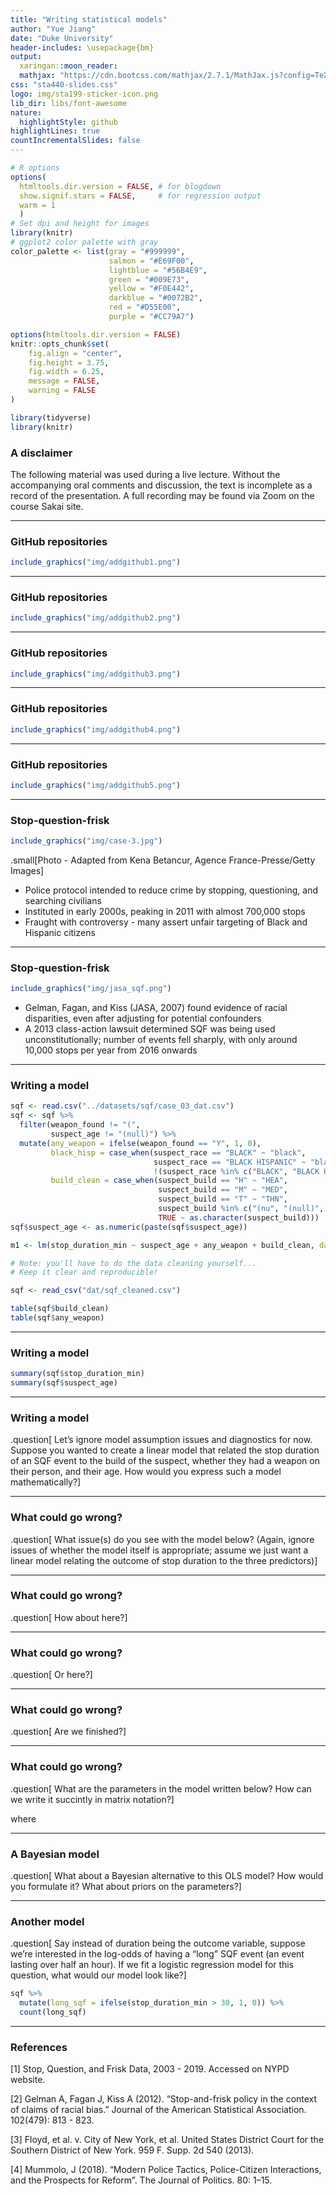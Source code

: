 ---
title: "Writing statistical models"
author: "Yue Jiang"
date: "Duke University"
header-includes: \usepackage{bm}
output:
  xaringan::moon_reader:
  mathjax: "https://cdn.bootcss.com/mathjax/2.7.1/MathJax.js?config=TeX-MML-AM_HTMLorMML"
css: "sta440-slides.css"
logo: img/sta199-sticker-icon.png
lib_dir: libs/font-awesome
nature:
  highlightStyle: github
highlightLines: true
countIncrementalSlides: false
---

```{r setup, include=FALSE}
# R options
options(
  htmltools.dir.version = FALSE, # for blogdown
  show.signif.stars = FALSE,     # for regression output
  warm = 1
  )
# Set dpi and height for images
library(knitr)
# ggplot2 color palette with gray
color_palette <- list(gray = "#999999", 
                      salmon = "#E69F00", 
                      lightblue = "#56B4E9", 
                      green = "#009E73", 
                      yellow = "#F0E442", 
                      darkblue = "#0072B2", 
                      red = "#D55E00", 
                      purple = "#CC79A7")

options(htmltools.dir.version = FALSE)
knitr::opts_chunk$set(
	fig.align = "center",
	fig.height = 3.75,
	fig.width = 6.25,
	message = FALSE,
	warning = FALSE
)
```

```{r echo=FALSE, message=FALSE, warning=FALSE}
library(tidyverse)
library(knitr)
```

### A disclaimer

The following material was used during a live lecture. Without the accompanying
oral comments and discussion, the text is incomplete as a record of the
presentation. A full recording may be found via Zoom on the course Sakai site.

---

### GitHub repositories

```{r, out.width = "80%", eval=TRUE, echo=FALSE, warning = F, message = F}
include_graphics("img/addgithub1.png") 
```

---

### GitHub repositories

```{r, out.width = "80%", eval=TRUE, echo=FALSE, warning = F, message = F}
include_graphics("img/addgithub2.png") 
```

---

### GitHub repositories

```{r, out.width = "80%", eval=TRUE, echo=FALSE, warning = F, message = F}
include_graphics("img/addgithub3.png") 
```

---

### GitHub repositories

```{r, out.width = "60%", eval=TRUE, echo=FALSE, warning = F, message = F}
include_graphics("img/addgithub4.png") 
```

---

### GitHub repositories

```{r, out.width = "60%", eval=TRUE, echo=FALSE, warning = F, message = F}
include_graphics("img/addgithub5.png")
```


---

### Stop-question-frisk

```{r, out.width = "60%", eval=TRUE, echo=FALSE, warning = F, message = F}
include_graphics("img/case-3.jpg") 
```

.small[Photo - Adapted from Kena Betancur, Agence France-Presse/Getty Images]

- Police protocol intended to reduce crime by stopping, questioning, and 
searching civilians
- Instituted in early 2000s, peaking in 2011 with almost 700,000 stops
- Fraught with controversy - many assert unfair targeting of Black and Hispanic
citizens

---

### Stop-question-frisk

```{r, eval=TRUE, echo=FALSE, warning = F, message = F, out.width = "70%"}
include_graphics("img/jasa_sqf.png")
```

- Gelman, Fagan, and Kiss (JASA, 2007) found evidence of racial disparities,
even after adjusting for potential confounders
- A 2013 class-action lawsuit determined SQF was being used unconstitutionally; 
number of events fell sharply, with only around 10,000 stops per year from 
2016 onwards

---

### Writing a model

```{r, echo = F, message = F, warning = F}
sqf <- read.csv("../datasets/sqf/case_03_dat.csv")
sqf <- sqf %>% 
  filter(weapon_found != "(",
         suspect_age != "(null)") %>% 
  mutate(any_weapon = ifelse(weapon_found == "Y", 1, 0),  
         black_hisp = case_when(suspect_race == "BLACK" ~ "black",
                                suspect_race == "BLACK HISPANIC" ~ "blackhisp",
                                !(suspect_race %in% c("BLACK", "BLACK HISPANIC")) ~ "nonblackhisp"),
         build_clean = case_when(suspect_build == "H" ~ "HEA",
                                 suspect_build == "M" ~ "MED",
                                 suspect_build == "T" ~ "THN",
                                 suspect_build %in% c("(nu", "(null)", "U", "XXX") ~ "OTHER",
                                 TRUE ~ as.character(suspect_build)))
sqf$suspect_age <- as.numeric(paste(sqf$suspect_age))

m1 <- lm(stop_duration_min ~ suspect_age + any_weapon + build_clean, data = sqf)
```

```{r, eval = F}
# Note: you'll have to do the data cleaning yourself...
# Keep it clear and reproducible!

sqf <- read_csv("dat/sqf_cleaned.csv")

```

```{r}
table(sqf$build_clean)
table(sqf$any_weapon)
```

---

### Writing a model

```{r}
summary(sqf$stop_duration_min)
summary(sqf$suspect_age)
```

---

### Writing a model

.question[
Let's ignore model assumption issues and diagnostics for now. Suppose you wanted
to create a linear model that related the stop duration of an SQF event to the
build of the suspect, whether they had a weapon on their person, and their age.
How would you express such a model mathematically?
]

---

### What could go wrong?

.question[
What issue(s) do you see with the model below? (Again, ignore issues of whether
the model itself is appropriate; assume we just want a linear model relating
the outcome of stop duration to the three predictors)
]

\begin{align*}
duration = build + weapon + age
\end{align*}

---

### What could go wrong?

.question[
How about here?
]

\begin{align*}
duration = \beta_1 build + \beta_2 weapon + \beta_3 age
\end{align*}

---

### What could go wrong?

.question[
Or here?
]

\begin{align*}
duration &= \beta_1 I(build = HEA) + \beta_2 I(build = MED) + \\
&\mathrel{\phantom{=}} \beta_3 I(build = OTHER) + \beta_4 weapon + \\
&\mathrel{\phantom{=}} \beta_5 age
\end{align*}

---

### What could go wrong?

.question[
Are we finished?
]

\begin{align*}
duration_i &= \beta_0 + \beta_1 I(build_i = HEA) + \beta_2 I(build_i = MED) + \\
&\mathrel{\phantom{=}} \beta_3 I(build_i = OTHER) + \beta_4 weapon_i + \\ 
&\mathrel{\phantom{=}} \beta_5 age_i
\end{align*}

---

### What could go wrong?

.question[
What are the parameters in the model written below? How can we write it 
succintly in matrix notation?
]

\begin{align*}
duration_i &= \beta_0 + \beta_1 I(build_i = HEA) + \beta_2 I(build_i = MED) + \\
&\mathrel{\phantom{=}} \beta_3 I(build_i = OTHER) + \beta_4 weapon_i + \\ 
&\mathrel{\phantom{=}} \beta_5 age_i + \epsilon_i
\end{align*}

where

\begin{align*}
\epsilon_i \stackrel{i.i.d.}{\sim} N(0, \sigma^2)
\end{align*}

---

### A Bayesian model

.question[
What about a Bayesian alternative to this OLS model? How would you formulate it?
What about priors on the parameters?
]

---

### Another model

.question[
Say instead of duration being the outcome variable, suppose we're interested in
the log-odds of having a "long" SQF event (an event lasting over half an hour). 
If we fit a logistic regression model for this question, what would our model 
look like?
]

```{r}
sqf %>% 
  mutate(long_sqf = ifelse(stop_duration_min > 30, 1, 0)) %>% 
  count(long_sqf)
```

---

### References

[1] Stop, Question, and Frisk Data, 2003 - 2019. Accessed on NYPD website.

[2] Gelman A, Fagan J, Kiss A (2012). "Stop-and-frisk policy in the context of 
claims of racial bias." Journal of the American Statistical Association. 
102(479): 813 - 823.

[3] Floyd, et al. v. City of New York, et al. United States District Court for
the Southern District of New York. 959 F. Supp. 2d 540 (2013).

[4] Mummolo, J (2018). "Modern Police Tactics, Police-Citizen Interactions, and 
the Prospects for Reform". The Journal of Politics. 80: 1–15.